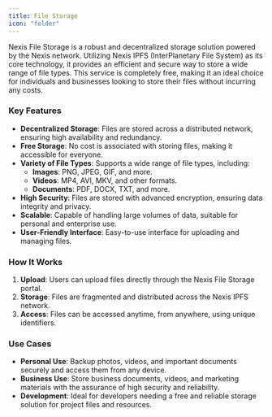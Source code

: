 ```yaml
---
title: File Storage
icon: "folder"
---
```


Nexis File Storage is a robust and decentralized storage solution powered by the Nexis network. Utilizing Nexis IPFS (InterPlanetary File System) as its core technology, it provides an efficient and secure way to store a wide range of file types. This service is completely free, making it an ideal choice for individuals and businesses looking to store their files without incurring any costs.

### Key Features

- **Decentralized Storage**: Files are stored across a distributed network, ensuring high availability and redundancy.
- **Free Storage**: No cost is associated with storing files, making it accessible for everyone.
- **Variety of File Types**: Supports a wide range of file types, including:
  - **Images**: PNG, JPEG, GIF, and more.
  - **Videos**: MP4, AVI, MKV, and other formats.
  - **Documents**: PDF, DOCX, TXT, and more.
- **High Security**: Files are stored with advanced encryption, ensuring data integrity and privacy.
- **Scalable**: Capable of handling large volumes of data, suitable for personal and enterprise use.
- **User-Friendly Interface**: Easy-to-use interface for uploading and managing files.

### How It Works

1. **Upload**: Users can upload files directly through the Nexis File Storage portal.
2. **Storage**: Files are fragmented and distributed across the Nexis IPFS network.
3. **Access**: Files can be accessed anytime, from anywhere, using unique identifiers.

### Use Cases

- **Personal Use**: Backup photos, videos, and important documents securely and access them from any device.
- **Business Use**: Store business documents, videos, and marketing materials with the assurance of high security and reliability.
- **Development**: Ideal for developers needing a free and reliable storage solution for project files and resources.
